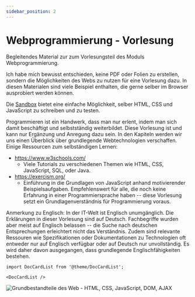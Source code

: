 ```yaml
---
sidebar_position: 2
---
```


# Webprogrammierung - Vorlesung

Begleitendes Material zur zum Vorlesungsteil des Moduls Webprogrammierung.

Ich habe mich bewusst entschieden, keine PDF oder Folien zu erstellen, sondern
die Möglichkeiten des Webs zu nutzen für eine Vorlesung dazu. In diesen Materialen
sind viele Beispiel enthalten, die gerne selber im Browser ausprobiert werden
können.

Die [Sandbox](../../sandbox) bietet eine einfache Möglichkeit, selber HTML, CSS
und JavaScript zu schreiben und zu testen.

Programmieren ist ein Handwerk, dass man nur erlent, indem man sich damit beschäftigt
und selbstständig weiterbildet. Diese Vorlesung ist und kann nur Ergänzung und
Anregung dazu sein. In den Kapiteln werden wir uns einen Überblick über grundlegende
Webtechnologien verschaffen. Einige Ressourcen zum selbständigen Lernen:

- https://www.w3schools.com/
  - Viele Tutorials zu verschiedenen Themen wie HTML, CSS, JavaScript, SQL, oder Java.
- https://exercism.org/
  - Einführung in die Grundlagen von JavaScript anhand motivierender Beispielsaufgaben.
    Empfehlenswert für alle, die noch keine Erfahrung in einer Programmiersprache
    haben -- diese Vorlesung setzt ein Grundlagenverständnis für Programmierung voraus.

Anmerkung zu Englisch: In der IT-Welt ist Englisch unumgänglich. Die Erklärungen
in dieser Vorlesung sind auf Deutsch. Fachbegriffe wurden aber meist auf Englisch
belassen -- die Suche nach deutschen Entsprechungen erleichtert nicht das Verständnis.
Zudem sind relevante Ressouren wie Spezifikationen oder Dokumentationen zu
Technologien oft entweder nur auf Englisch verfügbar oder auf Deutsch nur
unvollständig. Es wird daher davon ausgegangen, dass grundlegende Englischfähigkeiten
bestehen.

```mdx-code-block
import DocCardList from '@theme/DocCardList';

<DocCardList />
```

![Grundbestandteile des Web - HTML, CSS, JavaScript, DOM, AJAX](/img/web/web-parts.png)
